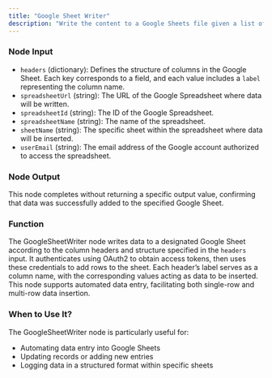 ```yaml
---
title: "Google Sheet Writer"
description: "Write the content to a Google Sheets file given a list of data to put in each column. Note: Your Google Sheet must have column headers."
---
```


### Node Input

- `headers` (dictionary): Defines the structure of columns in the Google Sheet. Each key corresponds to a field, and each value includes a `label` representing the column name.
- `spreadsheetUrl` (string): The URL of the Google Spreadsheet where data will be written.
- `spreadsheetId` (string): The ID of the Google Spreadsheet.
- `spreadsheetName` (string): The name of the spreadsheet.
- `sheetName` (string): The specific sheet within the spreadsheet where data will be inserted.
- `userEmail` (string): The email address of the Google account authorized to access the spreadsheet.

### Node Output

This node completes without returning a specific output value, confirming that data was successfully added to the specified Google Sheet.

### Function

The GoogleSheetWriter node writes data to a designated Google Sheet according to the column headers and structure specified in the `headers` input. It authenticates using OAuth2 to obtain access tokens, then uses these credentials to add rows to the sheet. Each header’s label serves as a column name, with the corresponding values acting as data to be inserted. This node supports automated data entry, facilitating both single-row and multi-row data insertion.

### When to Use It?

The GoogleSheetWriter node is particularly useful for:

- Automating data entry into Google Sheets
- Updating records or adding new entries
- Logging data in a structured format within specific sheets
